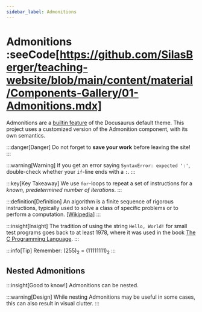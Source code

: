 ```yaml
---
sidebar_label: Admonitions
---
```


# Admonitions :seeCode[https://github.com/SilasBerger/teaching-website/blob/main/content/material/Components-Gallery/01-Admonitions.mdx]
Admonitions are a [builtin feature](https://docusaurus.io/docs/markdown-features/admonition) of the Docusaurus default theme. This project uses a customized version of
the Admonition component, with its own semantics.

:::danger[Danger]
Do not forget to **save your work** before leaving the site!
:::

:::warning[Warning]
If you get an error saying `SyntaxError: expected ':'`, double-check whether your `if`-line ends with a `:`.
:::

:::key[Key Takeaway]
We use `for`-loops to repeat a set of instructions for a _known, predetermined number of iterations_.
:::

:::definition[Definition]
An algorithm is a finite sequence of rigorous instructions, typically used to solve a class of specific problems or to
perform a computation. [[Wikipedia](https://en.wikipedia.org/wiki/Algorithm)]
:::

:::insight[Insight]
The tradition of using the string `Hello, World!` for small test programs goes back to at least 1978, where it was used
in the book [The C Programming Language](https://en.wikipedia.org/wiki/The_C_Programming_Language).
:::

:::info[Tip]
Remember: (255)<sub>2</sub> = (11111111)<sub>2</sub>
:::

## Nested Admonitions
:::insight[Good to know!]
Admonitions can be nested.

:::warning[Design]
While nesting Admonitions may be useful in some cases, this can also result in visual clutter.
:::

